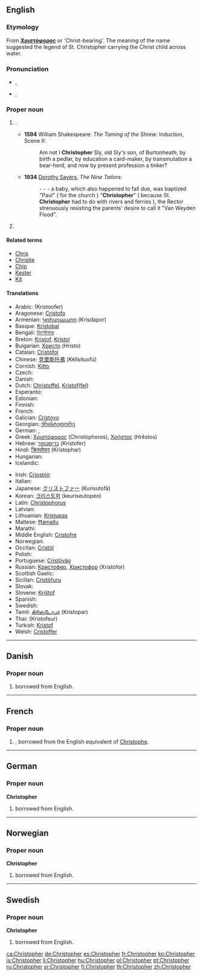 ==English==
{{wikipedia}}

===Etymology===
From {{etyl|grc}} '''[[Χριστόφορος]]''' or 'Christ-bearing'. The meaning of the name suggested the legend of St. Christopher carrying the Christ child across water.

===Pronunciation===
* {{a|UK}} {{IPA|/ˈkɹɪs.tə.fə(ɹ)/}}, {{X-SAMPA|/"kr\Is.t@.f@(r\)/}}
* {{a|US}} {{IPA|/ˈkɹɪs.tə.fɚ/}}, {{X-SAMPA|/"kr\Is.t@.f@`/}}

===Proper noun===
{{en-proper noun}}

# {{given name|male|from=Ancient Greek|}}.
#* '''1594''' William Shakespeare: ''The Taming of the Shrew'': Induction, Scene II:
#*: Am not I '''Christopher''' Sly, old Sly's son, of Burtonheath; by birth a pedlar, by education a card-maker, by transmutation a bear-herd, and now by present profession a tinker?
#* '''1934''' [[w:Dorothy L. Sayers|Dorothy Sayers]], ''The Nine Tailors'':
#*: - - - a baby, which also happened to fall due, was baptized "Paul" ( for the church ) "'''Christopher'''" ( because St. '''Christopher''' had to do with rivers and ferries ), the Rector strenuously resisting the parents' desire to call it "Van Weyden Flood".
# {{surname|patronymic|from=given names}}

====Related terms====
* [[Chris]]
* [[Christie]]
* [[Chip]]
* [[Kester]]
* [[Kit]]

====Translations====
{{trans-top|a male given name}}
* Arabic: {{Arab|[[كريستوفر]]}} (Kristoofer)
* Aragonese: [[Cristofo]]
* Armenian: [[Կրիսդապոր]] (Krisdapor)
* Basque: [[Kristobal]]
* Bengali: [[ক্রিস্টোফার]]
* Breton: [[Kristof]], [[Kristol]]
* Bulgarian: [[Христо]] (Hristo)
* Catalan: [[Cristòfol]]
* Chinese: [[克里斯托弗]] (Kèlǐsituofú)
* Cornish: [[Kitto]]
* Czech: {{t-|cs|Kryštof}}
* Danish: {{t-|da|Christoffer}}
* Dutch: [[Christoffel]], [[Kristof]]([[Kristoffel|fel]])
* Esperanto: {{t-|eo|Kristoforo}}
* Estonian: {{t-|et|Kristofer}}
* Finnish: {{t+|fi|Risto}}
* French: {{t+|fr|Christophe}}
* Galician: [[Cristovo]]
* Georgian: [[ქრისტეფორე]]
* German: {{t+|de|Christoph}}, {{t-|de|Christof}}
* Greek: [[Χριστόφορος]] (Christóphoros), [[Χρήστος]] (Hrḗstos)
* Hebrew: [[כריסטופר]] (Kristofer)
* Hindi: [[क्रिस्तोफर]] (Kristophar)
* Hungarian: {{t+|hu|Kristóf}}
* Icelandic: {{t+|is|Kristófer}}
{{trans-mid}}
* Irish: [[Críostóir]]
* Italian: {{t+|it|Cristoforo}}
* Japanese: [[クリストファー]] (Kurisutofā)
* Korean: [[크리스토퍼]] (keuriseutopeo)
* Latin: [[Christophorus]]
* Latvian: {{t-|lv|Kristaps}}
* Lithuanian: [[Kristupas]]
* Maltese: [[Ħamallu]]
* Marathi: {{t-|mr|क्रिस्टोफर|m|tr=krisṭofara|sc=Deva}}
* Middle English: [[Cristofre]]
* Norwegian: {{t+|no|Kristoffer}}
* Occitan: [[Cristòl]]
* Polish: {{t+|pl|Krzysztof}}
* Portuguese: [[Cristóvão]]
* Russian: [[Кристофер]], [[Христофор]] (Xristófor)
* Scottish Gaelic: {{t-|gd|Crìsdean|m}}
* Sicilian: [[Cristòfuru]]
* Slovak: {{t-|sk|Kryštof}}
* Slovene: [[Krištof]]
* Spanish: {{t+|es|Cristóbal}}
* Swedish: {{t+|sv|Kristoffer}}
* Tamil: [[கிரிஸ்டோபர்]] (Kristopar)
* Thai: {{Thai|[[คริสโตเฟอร์]]}} (Kristofeur)
* Turkish: [[Kristof]]
* Welsh: [[Cristoffer]]
{{trans-bottom}}

----

==Danish==

===Proper noun===
{{head|da|proper noun}}

# {{given name|male|lang=da}} borrowed from English.

----

==French==

===Proper noun===
{{fr-proper noun}}

# {{given name|male|lang=fr}}, borrowed from  the English equivalent of [[Christophe]].

----

==German==

===Proper noun===
'''Christopher'''

# {{given name|male|lang=de}} borrowed from English.

----

==Norwegian==

===Proper noun===
'''Christopher'''

# {{given name|male|lang=no}} borrowed from English.

----

==Swedish==

===Proper noun===
'''Christopher'''

# {{given name|male|lang=sv}} borrowed from English.

[[ca:Christopher]]
[[de:Christopher]]
[[es:Christopher]]
[[fr:Christopher]]
[[ko:Christopher]]
[[is:Christopher]]
[[li:Christopher]]
[[hu:Christopher]]
[[pl:Christopher]]
[[pt:Christopher]]
[[ru:Christopher]]
[[sr:Christopher]]
[[fi:Christopher]]
[[th:Christopher]]
[[zh:Christopher]]